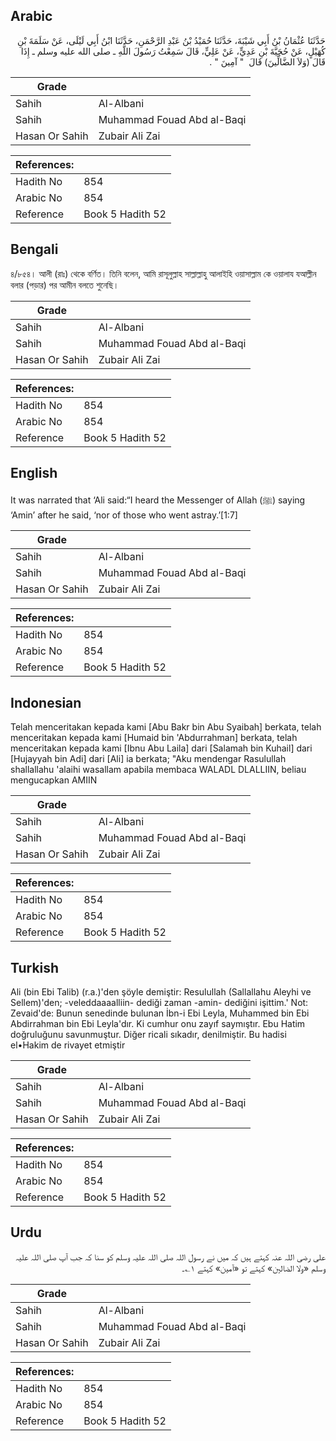 ## Arabic


<div dir="rtl" lang="ar" style={{fontSize:'larger',backgroundColor:'#f8f9fa',padding:20}}>
حَدَّثَنَا عُثْمَانُ بْنُ أَبِي شَيْبَةَ، حَدَّثَنَا حُمَيْدُ بْنُ عَبْدِ الرَّحْمَنِ، حَدَّثَنَا ابْنُ أَبِي لَيْلَى، عَنْ سَلَمَةَ بْنِ كُهَيْلٍ، عَنْ حُجَيَّةَ بْنِ عَدِيٍّ، عَنْ عَلِيٍّ، قَالَ سَمِعْتُ رَسُولَ اللَّهِ ـ صلى الله عليه وسلم ـ إِذَا قَالَ ‏(وَلاَ الضَّالِّينَ)‏ قَالَ ‏ "‏ آمِينَ ‏"‏ ‏.‏
</div>
<div style={{backgroundColor:'#f8f9fa',padding:20, marginBottom: 10}}><table> <thead> <tr> <th>Grade</th> <th></th> </tr> </thead> <tbody> <tr><td>Sahih</td><td>Al-Albani</td></tr><tr><td>Sahih</td><td>Muhammad Fouad Abd al-Baqi</td></tr><tr><td>Hasan Or Sahih</td><td>Zubair Ali Zai</td></tr></tbody></table><table> <thead> <tr> <th>References:</th> <th></th> </tr> </thead> <tbody><tr><td>Hadith No</td><td>854</td></tr><tr><td>Arabic No</td><td>854</td></tr><tr><td>Reference</td><td>Book 5 Hadith 52</td></tr></tbody></table></div>

## Bengali


<div dir="ltr" lang="bn" style={{fontSize:'larger',backgroundColor:'#f8f9fa',padding:20}}>
৪/৮৫৪। আলী (রাঃ) থেকে বর্ণিত। তিনি বলেন, আমি রাসূলুল্লাহ সাল্লাল্লাহু আলাইহি ওয়াসাল্লাম কে ওয়ালায যআল্লীন বলার (পড়ার) পর আমীন বলতে শুনেছি।
</div>
<div style={{backgroundColor:'#f8f9fa',padding:20, marginBottom: 10}}><table> <thead> <tr> <th>Grade</th> <th></th> </tr> </thead> <tbody> <tr><td>Sahih</td><td>Al-Albani</td></tr><tr><td>Sahih</td><td>Muhammad Fouad Abd al-Baqi</td></tr><tr><td>Hasan Or Sahih</td><td>Zubair Ali Zai</td></tr></tbody></table><table> <thead> <tr> <th>References:</th> <th></th> </tr> </thead> <tbody><tr><td>Hadith No</td><td>854</td></tr><tr><td>Arabic No</td><td>854</td></tr><tr><td>Reference</td><td>Book 5 Hadith 52</td></tr></tbody></table></div>

## English


<div dir="ltr" lang="en" style={{fontSize:'larger',backgroundColor:'#f8f9fa',padding:20}}>
It was narrated that ‘Ali said:“I heard the Messenger of Allah (ﷺ) saying ‘Amin’ after he said, ‘nor of those who went astray.’[1:7]
</div>
<div style={{backgroundColor:'#f8f9fa',padding:20, marginBottom: 10}}><table> <thead> <tr> <th>Grade</th> <th></th> </tr> </thead> <tbody> <tr><td>Sahih</td><td>Al-Albani</td></tr><tr><td>Sahih</td><td>Muhammad Fouad Abd al-Baqi</td></tr><tr><td>Hasan Or Sahih</td><td>Zubair Ali Zai</td></tr></tbody></table><table> <thead> <tr> <th>References:</th> <th></th> </tr> </thead> <tbody><tr><td>Hadith No</td><td>854</td></tr><tr><td>Arabic No</td><td>854</td></tr><tr><td>Reference</td><td>Book 5 Hadith 52</td></tr></tbody></table></div>

## Indonesian


<div dir="ltr" lang="id" style={{fontSize:'larger',backgroundColor:'#f8f9fa',padding:20}}>
Telah menceritakan kepada kami [Abu Bakr bin Abu Syaibah] berkata, telah menceritakan kepada kami [Humaid bin 'Abdurrahman] berkata, telah menceritakan kepada kami [Ibnu Abu Laila] dari [Salamah bin Kuhail] dari [Hujayyah bin Adi] dari [Ali] ia berkata; "Aku mendengar Rasulullah shallallahu 'alaihi wasallam apabila membaca WALADL DLALLIIN, beliau mengucapkan AMIIN
</div>
<div style={{backgroundColor:'#f8f9fa',padding:20, marginBottom: 10}}><table> <thead> <tr> <th>Grade</th> <th></th> </tr> </thead> <tbody> <tr><td>Sahih</td><td>Al-Albani</td></tr><tr><td>Sahih</td><td>Muhammad Fouad Abd al-Baqi</td></tr><tr><td>Hasan Or Sahih</td><td>Zubair Ali Zai</td></tr></tbody></table><table> <thead> <tr> <th>References:</th> <th></th> </tr> </thead> <tbody><tr><td>Hadith No</td><td>854</td></tr><tr><td>Arabic No</td><td>854</td></tr><tr><td>Reference</td><td>Book 5 Hadith 52</td></tr></tbody></table></div>

## Turkish


<div dir="ltr" lang="tr" style={{fontSize:'larger',backgroundColor:'#f8f9fa',padding:20}}>
Ali (bin Ebi Talib) (r.a.)'den şöyle demiştir: Resulullah (Sallallahu Aleyhi ve Sellem)'den; -veleddaaaalliin- dediği zaman -amin- dediğini işittim.' Not: Zevaid'de: Bunun senedinde bulunan İbn-i Ebi Leyla, Muhammed bin Ebi Abdirrahman bin Ebi Leyla'dır. Ki cumhur onu zayıf saymıştır. Ebu Hatim doğruluğunu savunmuştur. Diğer ricali sıkadır, denilmiştir. Bu hadisi el•Hakim de rivayet etmiştir
</div>
<div style={{backgroundColor:'#f8f9fa',padding:20, marginBottom: 10}}><table> <thead> <tr> <th>Grade</th> <th></th> </tr> </thead> <tbody> <tr><td>Sahih</td><td>Al-Albani</td></tr><tr><td>Sahih</td><td>Muhammad Fouad Abd al-Baqi</td></tr><tr><td>Hasan Or Sahih</td><td>Zubair Ali Zai</td></tr></tbody></table><table> <thead> <tr> <th>References:</th> <th></th> </tr> </thead> <tbody><tr><td>Hadith No</td><td>854</td></tr><tr><td>Arabic No</td><td>854</td></tr><tr><td>Reference</td><td>Book 5 Hadith 52</td></tr></tbody></table></div>

## Urdu


<div dir="rtl" lang="ur" style={{fontSize:'larger',backgroundColor:'#f8f9fa',padding:20}}>
علی رضی اللہ عنہ کہتے ہیں کہ میں نے رسول اللہ صلی اللہ علیہ وسلم کو سنا کہ جب آپ صلی اللہ علیہ وسلم «ولا الضالين» کہتے تو «آمین» کہتے ۱؎۔
</div>
<div style={{backgroundColor:'#f8f9fa',padding:20, marginBottom: 10}}><table> <thead> <tr> <th>Grade</th> <th></th> </tr> </thead> <tbody> <tr><td>Sahih</td><td>Al-Albani</td></tr><tr><td>Sahih</td><td>Muhammad Fouad Abd al-Baqi</td></tr><tr><td>Hasan Or Sahih</td><td>Zubair Ali Zai</td></tr></tbody></table><table> <thead> <tr> <th>References:</th> <th></th> </tr> </thead> <tbody><tr><td>Hadith No</td><td>854</td></tr><tr><td>Arabic No</td><td>854</td></tr><tr><td>Reference</td><td>Book 5 Hadith 52</td></tr></tbody></table></div>